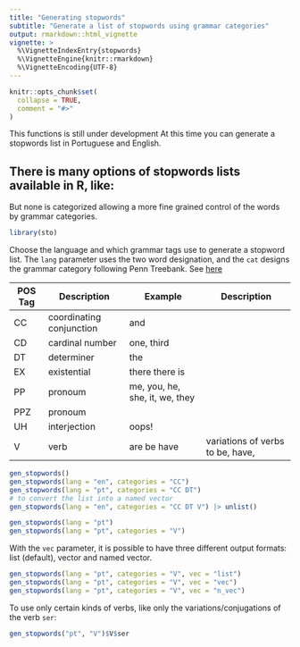 ```yaml
---
title: "Generating stopwords"
subtitle: "Generate a list of stopwords using grammar categories"
output: rmarkdown::html_vignette
vignette: >
  %\VignetteIndexEntry{stopwords}
  %\VignetteEngine{knitr::rmarkdown}
  %\VignetteEncoding{UTF-8}
---
```


```r
knitr::opts_chunk$set(
  collapse = TRUE,
  comment = "#>"
)
```

This functions is still under development
At this time you can generate a stopwords list
in Portuguese and English.

There is many options of stopwords lists available in R, like: 
- 
But none is categorized allowing a more fine grained control of the words by grammar categories.

```r
library(sto)
```

Choose the language and which grammar tags use to generate a stopword list.
The 
`lang` parameter uses the two word designation, and the 
`cat` designs the grammar category following Penn Treebank. See [here](https://www.ling.upenn.edu/courses/Fall_2003/ling001/penn_treebank_pos.html)

| POS Tag |	Description |	Example | Description |
|-----|-----|-----|----|
| CC  |coordinating conjunction|and||
| CD  |cardinal number |	one, third ||
| DT  |determiner |	the ||
| EX  |existential | there 	there is ||
| PP  | pronoum | me, you, he, she, it, we, they ||
| PPZ | pronoum|||
| UH  | interjection | oops! ||
|  V  | verb | are be have |variations of verbs to be, have, |

```r
gen_stopwords()
gen_stopwords(lang = "en", categories = "CC")
gen_stopwords(lang = "pt", categories = "CC DT")
# to convert the list into a named vector
gen_stopwords(lang = "en", categories = "CC DT V") |> unlist()

gen_stopwords(lang = "pt")
gen_stopwords(lang = "pt", categories = "V")
```

With the `vec` parameter, it is possible to have three different output formats: 
list (default), vector and named vector.

```r
gen_stopwords(lang = "pt", categories = "V", vec = "list")
gen_stopwords(lang = "pt", categories = "V", vec = "vec")
gen_stopwords(lang = "pt", categories = "V", vec = "n_vec")
```



To use only certain kinds of verbs, like only the variations/conjugations of the verb `ser`:
```r
gen_stopwords("pt", "V")$V$ser
```



